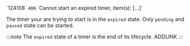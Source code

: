 <tr>
<td>`124108`</td>
<td><code>400</code></td>
<td>`Cannot start an expired timer, item(s): [...]`</td>
<td>

The timer your are trying to start is in the `expired` state. Only `pending` and `paused` state can be started.

:::note
The `expired` state of a timer is the end of its lifecycle. ADDLINK
:::

</td>
</tr>